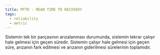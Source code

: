 ```yaml
---
title: MTTR - MEAN TIME TO RECOVERY
tags:
  - reliability
  - metric
---
```


Sistemin tek bir parçasının arızalanması durumunda, sistemin tekrar çalışır hale gelmesi için geçen süredir. Sistemin çalışır hale gelmesi için geçen süre, arızanın fark edilmesi ve arızanın giderilmesi sürelerinin toplamıdır.
